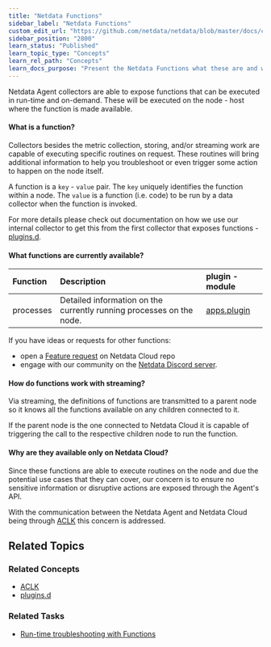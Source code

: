 ```yaml
---
title: "Netdata Functions"
sidebar_label: "Netdata Functions"
custom_edit_url: "https://github.com/netdata/netdata/blob/master/docs/cloud/netdata-functions.md"
sidebar_position: "2800"
learn_status: "Published"
learn_topic_type: "Concepts"
learn_rel_path: "Concepts"
learn_docs_purpose: "Present the Netdata Functions what these are and why they should be used."
---
```


Netdata Agent collectors are able to expose functions that can be executed in run-time and on-demand. These will be
executed on the node - host where the function is made
available.

#### What is a function?

Collectors besides the metric collection, storing, and/or streaming work are capable of executing specific routines on
request. These routines will bring additional information
to help you troubleshoot or even trigger some action to happen on the node itself.

A function is a  `key`  -  `value`  pair. The  `key`  uniquely identifies the function within a node. The  `value`  is a
function (i.e. code) to be run by a data collector when
the function is invoked.

For more details please check out documentation on how we use our internal collector to get this from the first collector that exposes
functions - [plugins.d](/docs/nightly/developers/external-plugins-overview#function).

#### What functions are currently available?

| Function | Description | plugin - module |
| :-- | :-- | :-- |
| processes | Detailed information on the currently running processes on the node. | [apps.plugin](/docs/nightly/references/collectors-references/system-metrics/application-monitoring) |

If you have ideas or requests for other functions:
* open a [Feature request](https://github.com/netdata/netdata-cloud/issues/new?assignees=&labels=feature+request%2Cneeds+triage&template=FEAT_REQUEST.yml&title=%5BFeat%5D%3A+) on Netdata Cloud repo
* engage with our community on the [Netdata Discord server](https://discord.com/invite/mPZ6WZKKG2).
#### How do functions work with streaming?

Via streaming, the definitions of functions are transmitted to a parent node so it knows all the functions available on
any children connected to it.

If the parent node is the one connected to Netdata Cloud it is capable of triggering the call to the respective children
node to run the function.

#### Why are they available only on Netdata Cloud?

Since these functions are able to execute routines on the node and due the potential use cases that they can cover, our
concern is to ensure no sensitive
information or disruptive actions are exposed through the Agent's API.

With the communication between the Netdata Agent and Netdata Cloud being
through [ACLK](/docs/nightly/setup/agent-cloud-link-aclk) this
concern is addressed.

## Related Topics

### **Related Concepts**

- [ACLK](/docs/nightly/setup/agent-cloud-link-aclk)
- [plugins.d](/docs/nightly/developers/external-plugins-overview)

### Related Tasks

- [Run-time troubleshooting with Functions](/docs/nightly/operations/run-time-troubleshooting-with-functions)

